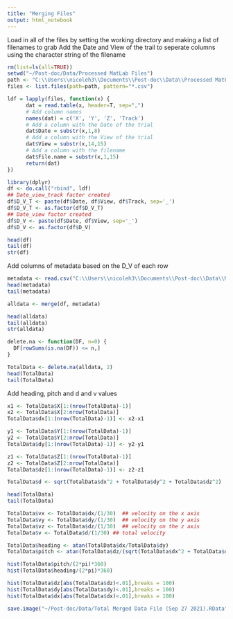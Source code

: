 ```yaml
---
title: "Merging Files"
output: html_notebook
---
```


Load in all of the files by setting the working directory and making a list of filenames to grab
Add the Date and View of the trail to seperate columns using the character string of the filename


```r
rm(list=ls(all=TRUE))
setwd("~/Post-doc/Data/Processed MatLab Files")
path <- "C:\\Users\\nicoleh3\\Documents\\Post-doc\\Data\\Processed MatLab Files\\"
files <- list.files(path=path, pattern="*.csv")

ldf = lapply(files, function(x) {
      dat = read.table(x, header=T, sep=",")
      # Add column names
      names(dat) = c('X', 'Y', 'Z', 'Track')
      # Add a column with the Date of the trial
      dat$Date = substr(x,1,8)
      # Add a column with the View of the trial
      dat$View = substr(x,14,15)
      # Add a column with the filename
      dat$File.name = substr(x,1,15)
      return(dat)
})

library(dplyr)
df <- do.call("rbind", ldf)
## Date_view_track factor created
df$D_V_T <- paste(df$Date, df$View, df$Track, sep='_')
df$D_V_T <- as.factor(df$D_V_T)
## Date_view factor created
df$D_V <- paste(df$Date, df$View, sep='_') 
df$D_V <- as.factor(df$D_V)

head(df)
tail(df)
str(df)
```

Add columns of metadata based on the D_V of each row

```r
metadata <- read.csv("C:\\Users\\nicoleh3\\Documents\\Post-doc\\Data\\Metadata flat file 2021.08.10.csv", header = T)
head(metadata)
tail(metadata)

alldata <- merge(df, metadata)

head(alldata)
tail(alldata)
str(alldata)

delete.na <- function(DF, n=0) {
  DF[rowSums(is.na(DF)) <= n,]
}

TotalData <- delete.na(alldata, 2)
head(TotalData)
tail(TotalData)

```

Add heading, pitch and d and v values
```r
x1 <- TotalData$X[1:(nrow(TotalData)-1)]
x2 <- TotalData$X[2:nrow(TotalData)]
TotalData$dx[1:(nrow(TotalData)-1)] <- x2-x1

y1 <- TotalData$Y[1:(nrow(TotalData)-1)]
y2 <- TotalData$Y[2:nrow(TotalData)]
TotalData$dy[1:(nrow(TotalData)-1)] <- y2-y1

z1 <- TotalData$Z[1:(nrow(TotalData)-1)]
z2 <- TotalData$Z[2:nrow(TotalData)]
TotalData$dz[1:(nrow(TotalData)-1)] <- z2-z1

TotalData$d <- sqrt(TotalData$dx^2 + TotalData$dy^2 + TotalData$dz^2)

head(TotalData)
tail(TotalData)
```

```r
TotalData$vx <- TotalData$dx/(1/30)  ## velocity on the x axis
TotalData$vy <- TotalData$dy/(1/30)  ## velocity on the y axis
TotalData$vz <- TotalData$dz/(1/30)  ## velocity on the z axis
TotalData$v <- TotalData$d/(1/30) ## total velocity

TotalData$heading <- atan(TotalData$dx/TotalData$dy)
TotalData$pitch <- atan(TotalData$dz/(sqrt(TotalData$dx^2 + TotalData$dy^2)))

hist(TotalData$pitch/(2*pi)*360)
hist(TotalData$heading/(2*pi)*360)

hist(TotalData$dz[abs(TotalData$dz)<.01],breaks = 100)
hist(TotalData$dy[abs(TotalData$dy)<.01],breaks = 100)
hist(TotalData$dx[abs(TotalData$dx)<.01],breaks = 100)

```

```r
save.image("~/Post-doc/Data/Total Merged Data File (Sep 27 2021).RData")

```




